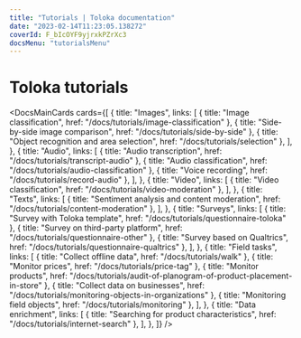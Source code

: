 ```yaml
---
title: "Tutorials | Toloka documentation"
date: "2023-02-14T11:23:05.138272"
coverId: F_bIcOYF9yjrxkPZrXc3
docsMenu: "tutorialsMenu"
---
```



# Toloka tutorials

<DocsMainCards
  cards={[
    {
      title: "Images",
      links: [
        { title: "Image classification", href: "/docs/tutorials/image-classification" },
        { title: "Side-by-side image comparison", href: "/docs/tutorials/side-by-side" },
        { title: "Object recognition and area selection", href: "/docs/tutorials/selection" },
      ],
    },
    {
      title: "Audio",
      links: [
        { title: "Audio transcription", href: "/docs/tutorials/transcript-audio" },
        { title: "Audio classification", href: "/docs/tutorials/audio-classification" },
        { title: "Voice recording", href: "/docs/tutorials/record-audio" },
      ],
    },
    {
      title: "Video",
      links: [
        { title: "Video classification", href: "/docs/tutorials/video-moderation" },
      ],
    },
    {
      title: "Texts",
      links: [
        { title: "Sentiment analysis and content moderation", href: "/docs/tutorials/content-moderation" },
      ],
    },
    {
      title: "Surveys",
      links: [
        { title: "Survey with Toloka template", href: "/docs/tutorials/questionnaire-toloka" },
        { title: "Survey on third-party platform", href: "/docs/tutorials/questionnaire-other" },
        { title: "Survey based on Qualtrics", href: "/docs/tutorials/questionnaire-qualtrics" },
      ],
    },
    {
      title: "Field tasks",
      links: [
        { title: "Collect offline data", href: "/docs/tutorials/walk" },
        { title: "Monitor prices", href: "/docs/tutorials/price-tag" },
        { title: "Monitor products", href: "/docs/tutorials/audit-of-planogram-of-product-placement-in-store" },
        { title: "Collect data on businesses", href: "/docs/tutorials/monitoring-objects-in-organizations" },
        { title: "Monitoring field objects", href: "/docs/tutorials/monitoring" },
      ],
    },
    {
      title: "Data enrichment",
      links: [
        { title: "Searching for product characteristics", href: "/docs/tutorials/internet-search" },
      ],
    },
  ]}
/>

<GlobalCommunity/>

<SocialMedia/>
